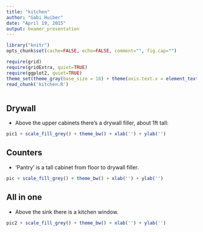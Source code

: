 ```yaml
---
title: "kitchen"
author: "Gabi Huiber"
date: "April 19, 2015"
output: beamer_presentation
---
```


```r
library("knitr")
opts_chunk$set(cache=FALSE, echo=FALSE, comment="", fig.cap="")
```

```r
require(grid)
require(gridExtra, quiet=TRUE)
require(ggplot2, quiet=TRUE)
theme_set(theme_gray(base_size = 18) + theme(axis.text.x = element_text(angle = 90, hjust = 1), plot.margin = unit(c(1, 2, 0.5, 0.5),"cm"), legend.position='none'))
read_chunk('kitchen.R')
```

```r
```

## Drywall

* Above the upper cabinets there's a drywall filler, about 1ft tall:

```r
pic1 + scale_fill_grey() + theme_bw() + xlab('') + ylab('')
```

## Counters

* 'Pantry' is a tall cabinet from floor to drywall filler. 

```r
pic + scale_fill_grey() + theme_bw() + xlab('') + ylab('')
```

## All in one

* Above the sink there is a kitchen window.

```r
pic2 + scale_fill_grey() + theme_bw() + xlab('') + ylab('')
```
